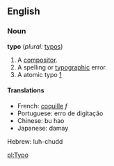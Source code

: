==English==

===Noun===
'''typo'''  (''plural:'' [[typos]])
#A [[compositor]].
#A spelling or [[typographic]] error.
#A atomic typo [http://atomictypo.blogspot.com]

====Translations====
*French: [[coquille]] ''f''
*Portuguese: erro de digitação
*Chinese: bu hao
*Japanese: damay
Hebrew: luh-chudd

[[pl:Typo]]